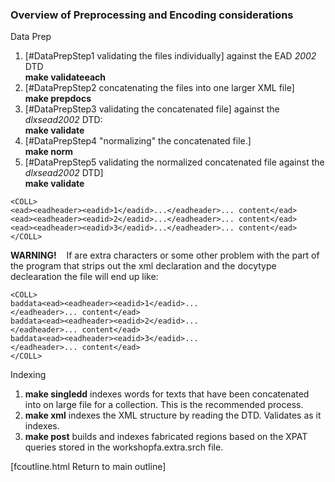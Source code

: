 === Overview of Preprocessing and Encoding considerations ===

Data Prep

# [#DataPrepStep1 validating the files individually] against the EAD ''2002'' DTD<br />'''make validateeach'''<br />
# [#DataPrepStep2 concatenating the files into one larger XML file]<br />'''make prepdocs'''<br />
# [#DataPrepStep3 validating the concatenated file] against the ''dlxsead2002'' DTD:<br />'''make validate'''<br />
# [#DataPrepStep4 "normalizing" the concatenated file.]<br />'''make norm'''<br />
# [#DataPrepStep5 validating the normalized concatenated file against the ''dlxsead2002'' DTD]<br />'''make validate'''<br />

 
 &lt;COLL&gt;<br />&lt;ead&gt;&lt;eadheader&gt;&lt;eadid&gt;1&lt;/eadid&gt;...&lt;/eadheader&gt;... content&lt;/ead&gt;<br />&lt;ead&gt;&lt;eadheader&gt;&lt;eadid&gt;2&lt;/eadid&gt;...&lt;/eadheader&gt;... content&lt;/ead&gt;<br />&lt;ead&gt;&lt;eadheader&gt;&lt;eadid&gt;3&lt;/eadid&gt;...&lt;/eadheader&gt;... content&lt;/ead&gt;<br />&lt;/COLL&gt;
 

'''WARNING!'''    If are extra characters or some other problem with the part of the program that strips out the xml declaration and the docytype declearation the file will end up like:

 
 &lt;COLL&gt;<br />baddata&lt;ead&gt;&lt;eadheader&gt;&lt;eadid&gt;1&lt;/eadid&gt;...&lt;/eadheader&gt;... content&lt;/ead&gt;<br />baddata&lt;ead&gt;&lt;eadheader&gt;&lt;eadid&gt;2&lt;/eadid&gt;...&lt;/eadheader&gt;... content&lt;/ead&gt;<br />baddata&lt;ead&gt;&lt;eadheader&gt;&lt;eadid&gt;3&lt;/eadid&gt;...&lt;/eadheader&gt;... content&lt;/ead&gt;<br />&lt;/COLL&gt;

Indexing

# '''make singledd''' indexes words for texts that have been concatenated into on large file for a collection. This is the recommended process.
# '''make xml''' indexes the XML structure by reading the DTD. Validates as it indexes.
# '''make post''' builds and indexes fabricated regions based on the XPAT queries stored in the workshopfa.extra.srch file.

[fcoutline.html Return to main outline]

